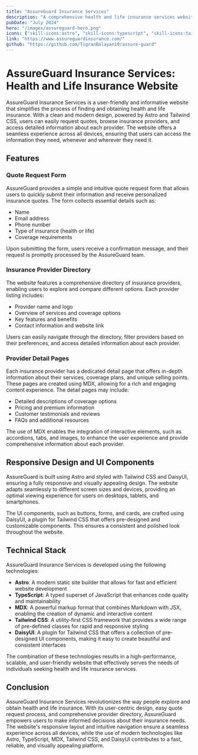 ```yaml
---
title: "AssureGuard Insurance Services"
description: "A comprehensive health and life insurance services website with easy quote requests and detailed provider information."
pubDate: "July 2024"
hero: "/images/assureguard-hero.png"
icons: ["skill-icons:astro", "skill-icons:typescript", "skill-icons:tailwindcss-dark"]
link: "https://www.assureguardinsurance.com/"
github: "https://github.com/TigranBalayan10/assure-guard"
---
```


# AssureGuard Insurance Services: Health and Life Insurance Website

AssureGuard Insurance Services is a user-friendly and informative website that simplifies the process of finding and obtaining health and life insurance. With a clean and modern design, powered by Astro and Tailwind CSS, users can easily request quotes, browse insurance providers, and access detailed information about each provider. The website offers a seamless experience across all devices, ensuring that users can access the information they need, whenever and wherever they need it.

## Features

### Quote Request Form

AssureGuard provides a simple and intuitive quote request form that allows users to quickly submit their information and receive personalized insurance quotes. The form collects essential details such as:

- Name
- Email address
- Phone number
- Type of insurance (health or life)
- Coverage requirements

Upon submitting the form, users receive a confirmation message, and their request is promptly processed by the AssureGuard team.

### Insurance Provider Directory

The website features a comprehensive directory of insurance providers, enabling users to explore and compare different options. Each provider listing includes:

- Provider name and logo
- Overview of services and coverage options
- Key features and benefits
- Contact information and website link

Users can easily navigate through the directory, filter providers based on their preferences, and access detailed information about each provider.

### Provider Detail Pages

Each insurance provider has a dedicated detail page that offers in-depth information about their services, coverage plans, and unique selling points. These pages are created using MDX, allowing for a rich and engaging content experience. The detail pages may include:

- Detailed descriptions of coverage options
- Pricing and premium information
- Customer testimonials and reviews
- FAQs and additional resources

The use of MDX enables the integration of interactive elements, such as accordions, tabs, and images, to enhance the user experience and provide comprehensive information about each provider.

## Responsive Design and UI Components

AssureGuard is built using Astro and styled with Tailwind CSS and DaisyUI, ensuring a fully responsive and visually appealing design. The website adapts seamlessly to different screen sizes and devices, providing an optimal viewing experience for users on desktops, tablets, and smartphones.

The UI components, such as buttons, forms, and cards, are crafted using DaisyUI, a plugin for Tailwind CSS that offers pre-designed and customizable components. This ensures a consistent and polished look throughout the website.

## Technical Stack

AssureGuard Insurance Services is developed using the following technologies:

- **Astro**: A modern static site builder that allows for fast and efficient website development
- **TypeScript**: A typed superset of JavaScript that enhances code quality and maintainability
- **MDX**: A powerful markup format that combines Markdown with JSX, enabling the creation of dynamic and interactive content
- **Tailwind CSS**: A utility-first CSS framework that provides a wide range of pre-defined classes for rapid and responsive styling
- **DaisyUI**: A plugin for Tailwind CSS that offers a collection of pre-designed UI components, making it easy to create beautiful and consistent interfaces

The combination of these technologies results in a high-performance, scalable, and user-friendly website that effectively serves the needs of individuals seeking health and life insurance services.

## Conclusion

AssureGuard Insurance Services revolutionizes the way people explore and obtain health and life insurance. With its user-centric design, easy quote request process, and comprehensive provider directory, AssureGuard empowers users to make informed decisions about their insurance needs. The website's responsive layout and intuitive navigation ensure a seamless experience across all devices, while the use of modern technologies like Astro, TypeScript, MDX, Tailwind CSS, and DaisyUI contributes to a fast, reliable, and visually appealing platform.
